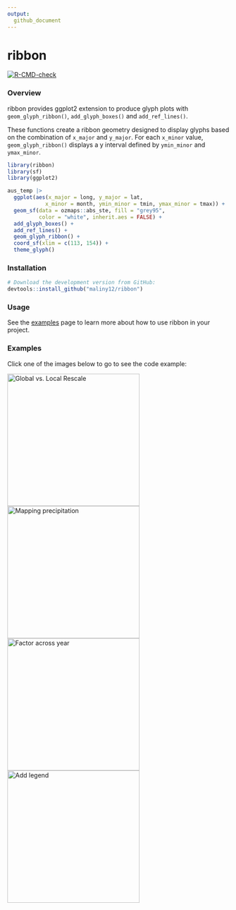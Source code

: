 ```yaml
---
output: 
  github_document
---
```


# ribbon

  <!-- badges: start -->
  [![R-CMD-check](https://github.com/maliny12/glyph/actions/workflows/R-CMD-check.yaml/badge.svg)](https://github.com/maliny12/glyph/actions/workflows/R-CMD-check.yaml)
  <!-- badges: end -->

### Overview

ribbon provides ggplot2 extension to produce glyph plots with `geom_glyph_ribbon()`,
`add_glyph_boxes()` and `add_ref_lines()`.

These functions create a ribbon geometry designed to display glyphs
based on the combination of `x_major` and `y_major`. For each `x_minor`
value, `geom_glyph_ribbon()` displays a y interval defined by
`ymin_minor` and `ymax_minor`. 

```r
library(ribbon)
library(sf)
library(ggplot2)

aus_temp |>
  ggplot(aes(x_major = long, y_major = lat,
            x_minor = month, ymin_minor = tmin, ymax_minor = tmax)) +
  geom_sf(data = ozmaps::abs_ste, fill = "grey95",
          color = "white", inherit.aes = FALSE) +
  add_glyph_boxes() +
  add_ref_lines() +
  geom_glyph_ribbon() +
  coord_sf(xlim = c(113, 154)) +
  theme_glyph()

```

### Installation

```r
# Download the development version from GitHub:
devtools::install_github("maliny12/ribbon")
```


### Usage 

See the [examples](https://maliny12.github.io/ribbon/articles/Examples.html) page to learn more about how to use ribbon in your project.

### Examples

Click one of the images below to go to see the code example:


<a href="https://maliny12.github.io/ribbon/article s/Examples.html#comparison-between-global-rescale-and-local-rescale"><img width="300" src="https://maliny12.github.io/ribbon/articles/Examples_files/figure-html/unnamed-chunk-3-1.png" alt="Global vs. Local Rescale"></img></a>
<a href="https://maliny12.github.io/ribbon/articles/Examples.html#mapping-precipitation-across-australia-with-glyphs"><img width="300" src="https://maliny12.github.io/ribbon/articles/Examples_files/figure-html/unnamed-chunk-4-1.png" alt="Mapping precipitation"></img></a>
<a href="https://maliny12.github.io/ribbon/articles/Examples.html#comparative-visualization-by-factors-across-years"><img width="300" src="https://maliny12.github.io/ribbon/articles/Examples_files/figure-html/unnamed-chunk-5-1.png" alt="Factor across year"></img></a>
<a href="https://maliny12.github.io/ribbon/articles/Examples.html#integrating-legends-in-map-visualizations"><img width="300" src="https://maliny12.github.io/ribbon/articles/Examples_files/figure-html/asepx-1.png" alt="Add legend"></img></a>





